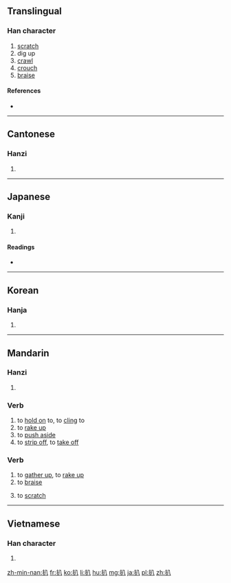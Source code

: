 ==Translingual==

===Han character===
{{Han char|rn=64|rad=手|as=02|sn=5|four=5800<sub>0</sub>|canj=手金 (QC)}}

# [[scratch]]
# dig up
# [[crawl]]
# [[crouch]]
# [[braise]]

====References====
* {{Han ref|kx=0417.110|dkj=11780|dj=0763.120|hdz=31827.030|uh=6252|ud=25170|bh=A5B6|bd=42422}}

----

==Cantonese==

===Hanzi===
{{yue-hanzi|jyut=[[paa1]], [[paa4]]|y=pa1, pa4}}

# {{defn|lang=yue|sort=手02}}

----

==Japanese==

===Kanji===
{{ja-kanji|grade=|rs=手02}}

# {{defn|lang=ja|sort=手02}}

====Readings====
* {{ja-readings|on=[[はい]] (hai), [[はつ]] (hatsu), [[はち]] (hachi)|kun=[[ぬく]] (nuku), [[さばく]] (sabaku)}}

----

==Korean==

===Hanja===
{{ko-hanja|hangeul=배|eumhun=|rv=bae|mr=pae|y=pay}}

# {{defn|lang=ko|sort=手02}}

----

==Mandarin==
{{zh-hanzi-box|[[扒]]}}

===Hanzi===
{{cmn-hanzi|pin=[[bā]] ([[ba1]]), [[pā]] ([[pa1]]), [[pá]] ([[pa2]])|wg=pa<sup>1</sup>, p'a<sup>1</sup>, p'a<sup>2</sup>}}

# {{defn|lang=cmn|sort=手02}}

===Verb===
{{cmn-verb|ts|pin=bā|pint=ba1|rs=手02}}

# to [[hold on]] to, to [[cling]] to
# to [[rake up]]
# to [[push aside]]
# to [[strip off]], to [[take off]]

===Verb===
{{cmn-verb|ts|pin=pá|pint=pa2|rs=手02}}

# to [[gather up]], to [[rake up]]
# to [[braise]]
# {{context|regional|lang=cmn|sort=pa2}} to [[scratch]]

----

==Vietnamese==

===Han character===
{{vi-hantu|[[bái]], [[bắt]], [[bát]], [[bớt]], [[bít]], [[vát]], [[xẹp]]|rs=手02}}

# {{defn|lang=vi|sort=手02}}

[[zh-min-nan:扒]]
[[fr:扒]]
[[ko:扒]]
[[li:扒]]
[[hu:扒]]
[[mg:扒]]
[[ja:扒]]
[[pl:扒]]
[[zh:扒]]